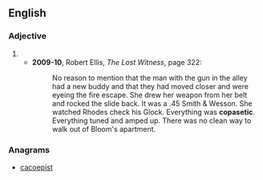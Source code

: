 ==English==

===Adjective===
{{en-adj}}

# {{alternative spelling of|copacetic|lang=en}}
#* '''2009-10''', Robert Ellis, ''The Lost Witness'', page 322:
#*: No reason to mention that the man with the gun in the alley had a new buddy and that they had moved closer and were eyeing the fire escape. She drew her weapon from her belt and rocked the slide back. It was a .45 Smith & Wesson. She watched Rhodes check his Glock. Everything was '''copasetic'''. Everything tuned and amped up. There was no clean way to walk out of Bloom's apartment.

===Anagrams===
* [[cacoepist#English|cacoepist]]